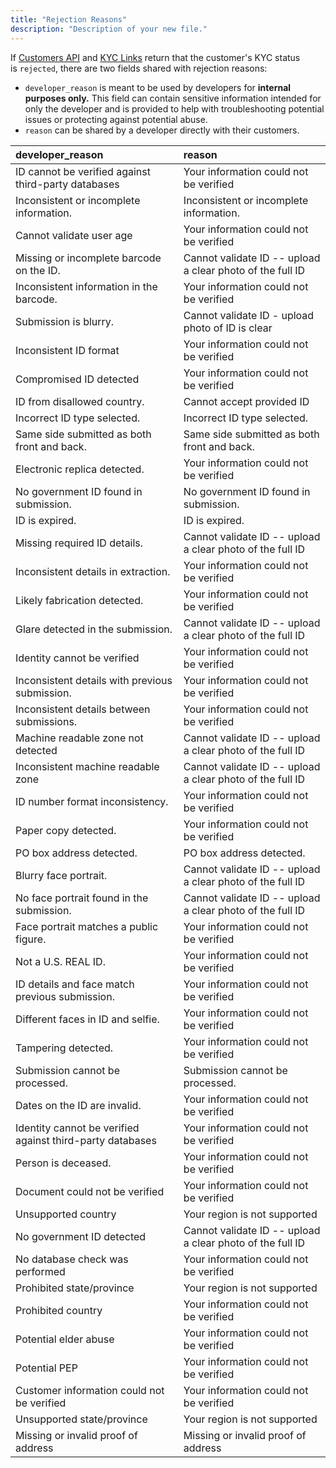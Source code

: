```yaml
---
title: "Rejection Reasons"
description: "Description of your new file."
---
```


If [<u>Customers API</u>](https://apidocs.bridge.xyz/docs/customers-api#kyc-rejection) and [<u>KYC Links</u>](https://apidocs.bridge.xyz/docs/kyc-links#immediate-rejection) return that the customer's KYC status is `rejected`, there are two fields shared with rejection reasons:

- `developer_reason` is meant to be used by developers for **internal purposes only.** This field can contain sensitive information intended for only the developer and is provided to help with troubleshooting potential issues or protecting against potential abuse.
- `reason` can be shared by a developer directly with their customers.

| **developer_reason**                                      | **reason**                                                |
| :-------------------------------------------------------- | :-------------------------------------------------------- |
| ID cannot be verified against third-party databases       | Your information could not be verified                    |
| Inconsistent or incomplete information.                   | Inconsistent or incomplete information.                   |
| Cannot validate user age                                  | Your information could not be verified                    |
| Missing or incomplete barcode on the ID.                  | Cannot validate ID -- upload a clear photo of the full ID |
| Inconsistent information in the barcode.                  | Your information could not be verified                    |
| Submission is blurry.                                     | Cannot validate ID - upload photo of ID is clear          |
| Inconsistent ID format                                    | Your information could not be verified                    |
| Compromised ID detected                                   | Your information could not be verified                    |
| ID from disallowed country.                               | Cannot accept provided ID                                 |
| Incorrect ID type selected.                               | Incorrect ID type selected.                               |
| Same side submitted as both front and back.               | Same side submitted as both front and back.               |
| Electronic replica detected.                              | Your information could not be verified                    |
| No government ID found in submission.                     | No government ID found in submission.                     |
| ID is expired.                                            | ID is expired.                                            |
| Missing required ID details.                              | Cannot validate ID -- upload a clear photo of the full ID |
| Inconsistent details in extraction.                       | Your information could not be verified                    |
| Likely fabrication detected.                              | Your information could not be verified                    |
| Glare detected in the submission.                         | Cannot validate ID -- upload a clear photo of the full ID |
| Identity cannot be verified                               | Your information could not be verified                    |
| Inconsistent details with previous submission.            | Your information could not be verified                    |
| Inconsistent details between submissions.                 | Your information could not be verified                    |
| Machine readable zone not detected                        | Cannot validate ID -- upload a clear photo of the full ID |
| Inconsistent machine readable zone                        | Cannot validate ID -- upload a clear photo of the full ID |
| ID number format inconsistency.                           | Your information could not be verified                    |
| Paper copy detected.                                      | Your information could not be verified                    |
| PO box address detected.                                  | PO box address detected.                                  |
| Blurry face portrait.                                     | Cannot validate ID -- upload a clear photo of the full ID |
| No face portrait found in the submission.                 | Cannot validate ID -- upload a clear photo of the full ID |
| Face portrait matches a public figure.                    | Your information could not be verified                    |
| Not a U.S. REAL ID.                                       | Your information could not be verified                    |
| ID details and face match previous submission.            | Your information could not be verified                    |
| Different faces in ID and selfie.                         | Your information could not be verified                    |
| Tampering detected.                                       | Your information could not be verified                    |
| Submission cannot be processed.                           | Submission cannot be processed.                           |
| Dates on the ID are invalid.                              | Your information could not be verified                    |
| Identity cannot be verified against third-party databases | Your information could not be verified                    |
| Person is deceased.                                       | Your information could not be verified                    |
| Document could not be verified                            | Your information could not be verified                    |
| Unsupported country                                       | Your region is not supported                              |
| No government ID detected                                 | Cannot validate ID -- upload a clear photo of the full ID |
| No database check was performed                           | Your information could not be verified                    |
| Prohibited state/province                                 | Your region is not supported                              |
| Prohibited country                                        | Your information could not be verified                    |
| Potential elder abuse                                     | Your information could not be verified                    |
| Potential PEP                                             | Your information could not be verified                    |
| Customer information could not be verified                | Your information could not be verified                    |
| Unsupported state/province                                | Your region is not supported                              |
| Missing or invalid proof of address                       | Missing or invalid proof of address                       |